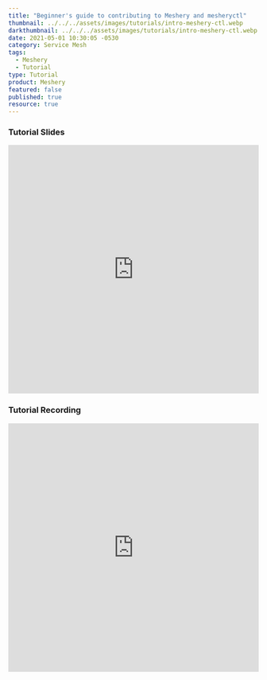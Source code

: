 ```yaml
---
title: "Beginner's guide to contributing to Meshery and mesheryctl"
thumbnail: ../../../assets/images/tutorials/intro-meshery-ctl.webp
darkthumbnail: ../../../assets/images/tutorials/intro-meshery-ctl.webp
date: 2021-05-01 10:30:05 -0530
category: Service Mesh
tags:
  - Meshery
  - Tutorial
type: Tutorial
product: Meshery
featured: false
published: true
resource: true
---
```



<ResourcesWrapper>
  <h3> Tutorial Slides </h3>
  <iframe
    src="https://docs.google.com/presentation/d/1oUzWQpFeFbpIs_sejtOPbF9J4nigj9ziEAzoWxmm6ig/embed?start=false&loop=false&delayms=3000"
    loading="lazy"
    frameBorder="0"
    allowFullScreen
    width="100%"
    height="500"
  ></iframe>
  <h3> Tutorial Recording </h3>
  <iframe
    className="iframe"
    src="https://www.youtube.com/embed/hh_kFLZx3G4"
    loading="lazy"
    frameBorder="0"
    allow="accelerometer; autoplay; encrypted-media; gyroscope; picture-in-picture"
    allowFullScreen
    width="100%"
    height="500"
  ></iframe>
</ResourcesWrapper>
